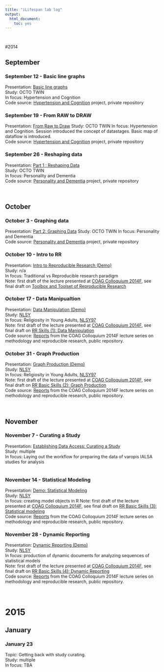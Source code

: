 ```yaml
---
title: "iLifespan lab log"
output:
  html_document:
    toc: yes
---
```


</br>  

#2014

## September

### September 12 - Basic line graphs
Presentation: [Basic line graphs][20140912]  
Study: OCTO TWIN  
In focus: Hypertension and Cognition   
Code source: [Hypertension and Cognition](https://github.com/IALSA/Hypertension-and-Cognition/tree/gh-pages/LabLog) project, private repository
</br>


### September 19 - From RAW to DRAW
Presentation: [From Raw to Draw][20140919] 
Study: OCTO TWIN
In focus: Hypertension and Cognition. Session introduced the concept of datastages. Basic map of dataflow is introduced.  
Code source: [Hypertension and Cognition](https://github.com/IALSA/Hypertension-and-Cognition/tree/gh-pages/LabLog) project, private repository
</br>


### September 26  - Reshaping data
Presentation: [Part 1 : Reshaping Data][20140926]  
Study: OCTO TWIN   
In focus: Personality and Dementia   
Code source: [Personality and Dementia](https://github.com/IALSA/Personality-and-Dementia/tree/master/Reports/LabLog) project, private repository
</br> </br> </br>


## October

### October 3  - Graphing data
Presentation: [Part 2: Graphing Data][20141003] 
Study: OCTO TWIN
In focus: Personality and Dementia   
Code source: [Personality and Dementia](https://github.com/IALSA/Personality-and-Dementia/tree/master/Reports/LabLog) project, private repository
</br> 


### October 10 - Intro to RR
Presentation: [Intro to Reproducible Research (Demo)][20141010]  
Study: n/a  
In focus: Traditional vs Reproducible research paradigm  
Note: first draft of the lecture presented at [COAG Colloquium 2014F](http://ialsa.github.io/COAG-colloquium-2014F/), see final draft on [Toolbox and Toolset of Reproducible Research](http://ialsa.github.io/COAG-colloquium-2014F/2014-10-14-Toolbox-and-Skillset.html)
</br> 

### October 17  - Data Manipualtion 
Presentation: [Data Manipulation (Demo)][20141017]   
Study: [NLSY](https://www.nlsinfo.org/investigator/pages/login.jsp)      
In focus: Religiosity in Young Adults, [NLSY97](https://www.nlsinfo.org/investigator/pages/login.jsp)      
Note: first draft of the lecture presented at [COAG Colloquium 2014F](http://ialsa.github.io/COAG-colloquium-2014F/), see final draft  on [RR Skills (1): Data Manipulation](http://ialsa.github.io/COAG-colloquium-2014F/2014-10-21-Data-Manipulation.html)   
Code source: [Reports](https://github.com/IALSA/COAG-colloquium-2014F/tree/LCM-sequence/Reports) from the COAG Colloquium 2014F lecture series on methodology and reproducible research, public repository.
</br> 




### October 31 - Graph Production  
Presentation: [Graph Production (Demo)][20141031]   
Study: [NLSY](https://www.nlsinfo.org/investigator/pages/login.jsp)    
In focus: Religiosity in Young Adults, [NLSY97](https://www.nlsinfo.org/investigator/pages/login.jsp)  
Note: first draft of the lecture presented at [COAG Colloquium 2014F](http://ialsa.github.io/COAG-colloquium-2014F/), see final draft  on [RR Basic Skills (2): Graph Production](http://ialsa.github.io/COAG-colloquium-2014F/2014-11-04-Producing-Graphs.html)  
Code source: [Reports](https://github.com/IALSA/COAG-colloquium-2014F/tree/LCM-sequence/Reports) from the COAG Colloquium 2014F lecture series on methodology and reproducible research, public repository.
</br> </br> </br>


## November

### November 7  - Curating a Study 
Presentation: [Establishing Data Access: Curating a Study][20141107]   
Study: multiple    
In focus: Laying out the workflow for preparing the data of  varopis IALSA studies for analysis  
</br> 

### November 14 - Statistical Modeling  
Presentation: [Demo: Statistical Modeling][20141114]   
Study: [NLSY](https://www.nlsinfo.org/investigator/pages/login.jsp)   
In focus: creating model objects in R
Note: first draft of the lecture presented at [COAG Colloquium 2014F](http://ialsa.github.io/COAG-colloquium-2014F/), see final draft  on [RR Basic Skills (3): Statistical modeling](http://ialsa.github.io/COAG-colloquium-2014F/2014-11-18-Statistical-Modeling.html)  
Code source: [Reports](https://github.com/IALSA/COAG-colloquium-2014F/tree/LCM-sequence/Reports) from the COAG Colloquium 2014F lecture series on methodology and reproducible research, public repository.
</br> 

### November 28 - Dynamic Reporting  
Presentation: [Dynamic Reporting (Demo)][20141128]   
Study: [NLSY](https://www.nlsinfo.org/investigator/pages/login.jsp)  
In focus: production of dynamic documents for analyzing sequences of statistical models   
Note: first draft of the lecture presented at [COAG Colloquium 2014F](http://ialsa.github.io/COAG-colloquium-2014F/), see final draft  on [RR Basic Skills (4): Dynamic Reporting](http://ialsa.github.io/COAG-colloquium-2014F/2014-12-02-Dynamic-Reporting.html)  
Code source: [Reports](https://github.com/IALSA/COAG-colloquium-2014F/tree/LCM-sequence/Reports) from the COAG Colloquium 2014F lecture series on methodology and reproducible research, public repository.
</br> </br> </br>


# 2015 

## January

### January 23
Topic: Getting back with study curating.  
Study:  multiple  
In focus: TBA  

[logo]:./images/ialsa_long.png

[20140912]:./2014-09-12-Line-graphs-OCTO.html
[20140919]:./2014-09-19-From-Raw-to-Draw.html
[20140926]:./2014-09-26-Dementia-Personality-OCTO.html
[20141003]:./2014-10-03-Dementia-Personality-OCTO-Part2.html
[20141010]:./2014-10-10-Intro-to-RR-Demo.html
[20141017]:./2014-10-21-Data-Manipulation-firstDraft.html
[20141031]:./2014-10-31-Producing-Graphs-Demo.html
[20141107]:./2014-11-07-Curating-a-Study.html
[20141114]:./2014-11-14-Statistical-Modeling-Demo.html
[20141128]:./2014-11-28-Dynamic-Reporting-Demo.html


